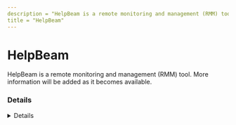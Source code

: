 ```yaml
---
description = "HelpBeam is a remote monitoring and management (RMM) tool. More information will be added as it becomes available."
title = "HelpBeam"
---
```




# HelpBeam

HelpBeam is a remote monitoring and management (RMM) tool. More information will be added as it becomes available.

### Details
<Details author={""}
         category={""}
         created={""}
         website={""}
         lastModified={"2/8/2024"}
         privileges={""}
         free={ "" }
         verification={""}
/>

#### Installation Paths
<Card code={ ["helpbeam*.exe"] }/>





### Forensic Artifacts




#### Network Artifacts
<EuiSpacer size="xl"/>
<NetworkArtifactsTable data={ [{"Description": "Known remote domains", "Domains": ["helpbeam.software.informer.com"], "Ports": []}] }/>




### Detections
- Detects potential network activity of HelpBeam RMM tool
  - [Sigma Rule](https://github.com/magicsword-io/LOLRMM/blob/main/detections/sigma/helpbeam_network_sigma.yml)
- Detects potential processes activity of HelpBeam RMM tool
  - [Sigma Rule](https://github.com/magicsword-io/LOLRMM/blob/main/detections/sigma/helpbeam_processes_sigma.yml)

### References
- [https://www.helpbeam.com domain for sale in 2024](https://www.helpbeam.com domain for sale in 2024)

